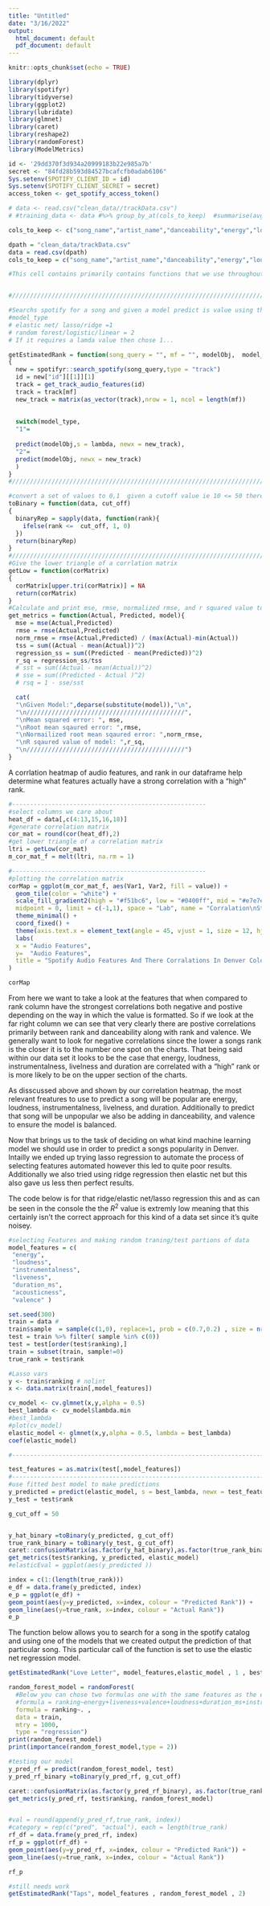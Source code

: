 ```yaml
---
title: "Untitled"
date: "3/16/2022"
output:
  html_document: default
  pdf_document: default
---
```


```r
knitr::opts_chunk$set(echo = TRUE)
```


```r
library(dplyr)
library(spotifyr)
library(tidyverse)
library(ggplot2)
library(lubridate)
library(glmnet)
library(caret)
library(reshape2)
library(randomForest)
library(ModelMetrics)
```

```r
id <- '29dd370f3d934a20999183b22e985a7b'
secret <- "84fd28b593d84527bcafcfb0adab6106"
Sys.setenv(SPOTIFY_CLIENT_ID = id)
Sys.setenv(SPOTIFY_CLIENT_SECRET = secret)
access_token <- get_spotify_access_token()
```

```r
# data <- read.csv("clean_data//trackData.csv")
# #training_data <- data #%>% group_by_at(cols_to_keep)  #summarise(avg_rank = mean(ranking), weeks_trending = n()) %>% mutate(avg_rank_per_week = avg_rank/weeks_trending)# training data

cols_to_keep <- c("song_name","artist_name","danceability","energy","loudness","speechiness","acousticness","instrumentalness","liveness","valence","tempo")

dpath = "clean_data/trackData.csv"
data = read.csv(dpath) 
cols_to_keep = c("song_name","artist_name","danceability","energy","loudness","speechiness","acousticness","instrumentalness","liveness","valence","tempo")

```

```r
#This cell contains primarily contains functions that we use throughout the anaylsis process:


#////////////////////////////////////////////////////////////////////////////////////////////////

#Searchs spotify for a song and given a model predict is value using that model
#model_type
# elastic net/ lasso/ridge =1
# random forest/logistic/linear = 2
# If it requires a lamda value then chose 1...

getEstimatedRank = function(song_query = "", mf = "", modelObj,  model_type, lambda = 0)
{
  new = spotifyr::search_spotify(song_query,type = "track")
  id = new["id"][[1]][1]
  track = get_track_audio_features(id)
  track = track[mf]
  new_track = matrix(as_vector(track),nrow = 1, ncol = length(mf))
    
 
  switch(model_type,
  "1"= 
  
  predict(modelObj,s = lambda, newx = new_track),
  "2"=
  predict(modelObj, newx = new_track)
  )
}
#////////////////////////////////////////////////////////////////////////////////////////////////

#convert a set of values to 0,1  given a cutoff value ie 10 <= 50 therefore return 1
toBinary = function(data, cut_off) 
{
  binaryRep = sapply(data, function(rank){
    ifelse(rank <=  cut_off, 1, 0)
  })
  return(binaryRep)
}
#////////////////////////////////////////////////////////////////////////////////////////////////
#Give the lower triangle of a corrlation matrix
getLow = function(corMatrix) 
{
  corMatrix[upper.tri(corMatrix)] = NA
  return(corMatrix)
}
#Calculate and print mse, rmse, normalized rmse, and r squared value to console 
get_metrics = function(Actual, Predicted, model){
  mse = mse(Actual,Predicted)
  rmse = rmse(Actual,Predicted)
  norm_rmse = rmse(Actual,Predicted) / (max(Actual)-min(Actual))
  tss = sum((Actual - mean(Actual))^2)
  regression_ss = sum((Predicted - mean(Predicted))^2)
  r_sq = regression_ss/tss
  # sst = sum((Actual - mean(Actual))^2)
  # sse = sum((Predicted - Actual )^2)
  # rsq = 1 - sse/sst

  cat(
  "\nGiven Model:",deparse(substitute(model)),"\n",
  "\n////////////////////////////////////////////",
  "\nMean squared error: ", mse,
  "\nRoot mean sqaured error: ",rmse,
  "\nNormailized root mean sqaured error: ",norm_rmse,
  "\nR sqaured value of model: ",r_sq,
  "\n////////////////////////////////////////////")
}

```

A corrlation heatmap of audio features, and rank in our dataframe help determine what features actually have a strong correlation with a "high" rank.  

```r
#------------------------------------------------------
#select columns we care about
heat_df = data[,c(4:13,15,16,18)]
#generate correlation matrix
cor_mat = round(cor(heat_df),2)
#get lower triangle of a correlation matrix
ltri = getLow(cor_mat)
m_cor_mat_f = melt(ltri, na.rm = 1)

#------------------------------------------------------
#plotting the correlation matrix
corMap = ggplot(m_cor_mat_f, aes(Var1, Var2, fill = value)) +
  geom_tile(color = "white") +
  scale_fill_gradient2(high = "#f51bc6", low = "#0400ff", mid = "#e7e7e7", 
  midpoint = 0, limit = c(-1,1), space = "Lab", name = "Corralation\nStrength") +
  theme_minimal() +
  coord_fixed() + 
  theme(axis.text.x = element_text(angle = 45, vjust = 1, size = 12, hjust = 1))+
  labs(
  x = "Audio Features", 
  y=  "Audio Features", 
  title = "Spotify Audio Features And There Corralations In Denver Colorado"
)

corMap
```

From here we want to take a look at the features that when compared to rank column have the strongest  correlations both negative and postive depending on the way in which the value is formatted. So if we look at the far right column we can see that very clearly there are postive correlations primarily between rank and danceability along with rank and valence. We generally want to look for negative correlations since the lower a songs rank is the closer it is to the number one spot on the charts. That being said within our data set it looks to be the case that energy, loudness, instrumentalness, livelness and duration are correlated with a "high" rank or is more likely to be on the upper section of the charts.


As disscussed above and shown by our correlation heatmap, the most relevant freatures to use to predict a song will be popular are energy, loudness, instrumentalness, livelness, and duration. Additionally to predict that song will be unpopular we also be adding in danceability, and valence to ensure the model is balanced. 

Now that brings us to the task of deciding on what kind machine learning model we should use in order to predict a songs popularity in Denver. Intailly we ended up trying lasso regression to automate the process of selecting features automated however this led to quite poor results. Additionally we also tried using ridge regression then elastic net but this also gave us less then perfect results. 

The code below is for that ridge/elastic net/lasso regression this and as can be seen in the console the the $R^2$ value is extremly low meaning that this certainly isn't the correct approach for this kind of a data set since it's quite noisey. 

```r

#selecting Features and making random traning/test partions of data 
model_features = c(
 "energy",
 "loudness",
 "instrumentalness",
 "liveness",
 "duration_ms",
 "acousticness",
 "valence" )

set.seed(300)
train = data #
train$sample  = sample(c(1,0), replace=1, prob = c(0.7,0.2) , size = nrow(data)) # add sample column
test = train %>% filter( sample %in% c(0)) 
test = test[order(test$ranking),]
train = subset(train, sample!=0) 
true_rank = test$rank

```

```r
#Lasso vars
y <- train$ranking # nolint
x <- data.matrix(train[,model_features])

cv_model <- cv.glmnet(x,y,alpha = 0.5)
best_lambda <- cv_model$lambda.min
#best_lambda
#plot(cv_model)
elastic_model <- glmnet(x,y,alpha = 0.5, lambda = best_lambda)
coef(elastic_model)

#--------------------------------------------------------------------------------------------
```
```r
test_features = as.matrix(test[,model_features])
#--------------------------------------------------------------------------------------------
#use fitted best model to make predictions
y_predicted = predict(elastic_model, s = best_lambda, newx = test_features)
y_test = test$rank 

g_cut_off = 50


y_hat_binary =toBinary(y_predicted, g_cut_off)
true_rank_binary = toBinary(y_test, g_cut_off)
caret::confusionMatrix(as.factor(y_hat_binary),as.factor(true_rank_binary))
get_metrics(test$ranking, y_predicted, elastic_model)
#elasticEval = ggplot(aes(y_predicted ))
```

```r

index = c(1:(length(true_rank)))
e_df = data.frame(y_predicted, index)
e_p = ggplot(e_df) + 
geom_point(aes(y=y_predicted, x=index, colour = "Predicted Rank")) +  
geom_line(aes(y=true_rank, x=index, colour = "Actual Rank"))
e_p
```
The function below allows you to search for a song in the spotify catalog and using one of the models that we created output the prediction of that particular song. This particular call of the function is set to use the elastic net regression model.

```r
getEstimatedRank("Love Letter", model_features,elastic_model , 1 , best_lambda)
```

```r
random_forest_model = randomForest(
  #Below you can chose two formulas one with the same features as the elastic net model and one with all the features in the data set.
  #formula = ranking~energy+liveness+valence+loudness+duration_ms+instrumentalness+acousticness,
  formula = ranking~. ,
  data = train,
  mtry = 1000,
  type = "regression")
print(random_forest_model)
print(importance(random_forest_model,type = 2)) 

#testing our model 
y_pred_rf = predict(random_forest_model, test)
y_pred_rf_binary =toBinary(y_pred_rf, g_cut_off)

caret::confusionMatrix(as.factor(y_pred_rf_binary), as.factor(true_rank_binary))
get_metrics(y_pred_rf, test$ranking, random_forest_model)



```
```r

#val = round(append(y_pred_rf,true_rank, index))
#category = rep(c("pred", "actual"), each = length(true_rank)
rf_df = data.frame(y_pred_rf, index)
rf_p = ggplot(rf_df) + 
geom_point(aes(y=y_pred_rf, x=index, colour = "Predicted Rank")) +  
geom_line(aes(y=true_rank, x=index, colour = "Actual Rank"))

rf_p
```
```r
#still needs work
getEstimatedRank("Taps", model_features , random_forest_model , 2)
```
